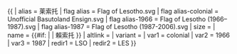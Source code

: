 {{ {{{1<noinclude>|country showdata</noinclude>}}}
| alias = 莱索托
| flag alias = Flag of Lesotho.svg
| flag alias-colonial = Unofficial Basutoland Ensign.svg
| flag alias-1966 = Flag of Lesotho (1966–1987).svg
| flag alias-1987 = Flag of Lesotho (1987-2006).svg
| size = {{{size|}}}
| name = {{#if: {{{name|}}} | {{{name|}}} | 賴索托 }}
| altlink = {{{altlink|}}}
| variant = {{{variant|}}}
<noinclude>
| var1 = colonial
| var2 = 1966
| var3 = 1987
| redir1 = LSO
| redir2 = LES
</noinclude>
}}